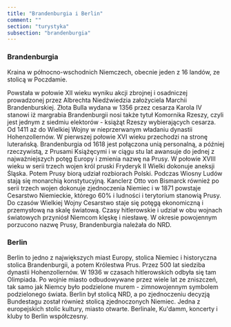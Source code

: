 ```yaml
---
title: "Brandenburgia i Berlin"
comment: ""
section: "turystyka"
subsection: "brandenburgia"
---
```


### Brandenburgia

Kraina w północno-wschodnich Niemczech, obecnie jeden z 16 landów, ze stolicą w Poczdamie.

Powstała w połowie XII wieku wyniku akcji zbrojnej i osadniczej prowadzonej przez Albrechta Niedźwiedzia założyciela Marchii Brandenburskiej. Złota Bulla wydana w 1356 przez cesarza Karola IV stanowi iż margrabia Brandenburgii nosi także tytuł Komornika Rzeszy, czyli jest jednym z siedmiu elektorów - książąt Rzeszy wybierających cesarza. Od 1411 aż do Wielkiej Wojny w nieprzerwanym władaniu dynastii Hohenzollernów. W pierwszej połowie XVI wieku przechodzi na stronę luterańską. Brandenburgia od 1618 jest połączona unią personalną, a później rzeczywistą, z Prusami Książęcymi i w ciągu stu lat awansuje do jednej z najważniejszych potęg Europy i zmienia nazwę na Prusy. W połowie XVIII wieku w serii trzech wojen król pruski Fryderyk II Wielki dokonuje aneksji Śląska. Potem Prusy biorą udział rozbiorach Polski. Podczas Wiosny Ludów stają się monarchią konstytucyjną. Kanclerz Otto von Bismarck również po serii trzech wojen dokonuje zjednoczenia Niemiec i w 1871 powstaje Cesarstwo Niemieckie, którego 60% i ludności i terytorium stanowią Prusy. Do czasów Wielkiej Wojny Cesarstwo staje się potęgą ekonomiczną i przemysłową na skalę światową. Czasy hitlerowskie i udział w obu wojnach światowych przyniósł Niemcom klęskę i niesławę. W okresie powojennym porzucono nazwę Prusy, Brandenburgia należała do NRD.

### Berlin

Berlin to jedno z największych miast Europy, stolica Niemiec i historyczna stolica Brandenburgii, a potem Królestwa Prus. Przez 500 lat siedziba dynastii Hohenzollernów. W 1936 w czasach hitlerowskich odbyła się tam Olimpiada. Po wojnie miasto odbudowywane przez wiele lat ze zniszczeń, tak samo jak Niemcy było podzielone murem - zimnowojennym symbolem podzielonego świata. Berlin był stolicą NRD, a po zjednoczeniu decyzją Bundestagu został również stolicą zjednoczonych Niemiec. Jedna z europejskich stolic kultury, miasto otwarte. Berlinale, Ku'damm, koncerty i kluby to Berlin współczesny.
